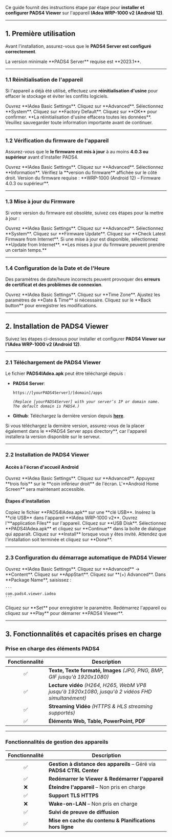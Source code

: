 Ce guide fournit des instructions étape par étape pour **installer et configurer PADS4 Viewer** sur l'appareil **IAdea WRP-1000 v2 (Android 12)**.

***

## **1. Première utilisation**

Avant l'installation, assurez-vous que le **PADS4 Server est configuré correctement**.

<Note>
  La version minimale **PADS4 Server** requise est **2023.1**.
</Note>

***

### **1.1 Réinitialisation de l'appareil**

Si l'appareil a déjà été utilisé, effectuez une **réinitialisation d'usine** pour effacer le stockage et éviter les conflits logiciels.

<Steps>
  <Step title="Étape Une">
    Ouvrez **IAdea Basic Settings**.
  </Step>

  <Step title="Étape Deux">
    Cliquez sur **Advanced**.
  </Step>

  <Step title="Étape Trois">
    Sélectionnez **System**.
  </Step>

  <Step title="Étape Quatre">
    Cliquez sur **Factory Default**.
  </Step>

  <Step title="Étape Cinq">
    Cliquez sur **OK** pour confirmer.
  </Step>
</Steps>

<Warning>
  **La réinitialisation d'usine effacera toutes les données**. Veuillez sauvegarder toute information importante avant de continuer.
</Warning>

***

### **1.2 Vérification du firmware de l'appareil**

Assurez-vous que le **le firmware est mis à jour** à au moins **4.0.3 ou supérieur** avant d'installer PADS4.

<Steps>
  <Step title="Étape Un">
    Ouvrez **IAdea Basic Settings**.
  </Step>

  <Step title="Étape Deux">
    Cliquez sur **Advanced**.
  </Step>

  <Step title="Étape Trois">
    Sélectionnez **Information**.
  </Step>

  <Step title="Étape Quatre">
    Vérifiez la **version du firmware** affichée sur le côté droit.
  </Step>
</Steps>

<Note>
  Version du firmware requise : **WRP-1000 (Android 12) – Firmware 4.0.3 ou supérieur**.
</Note>

***

### **1.3 Mise à jour du Firmware**

Si votre version du firmware est obsolète, suivez ces étapes pour la mettre à jour :

<Steps>
  <Step title="Étape Un">
    Ouvrez **IAdea Basic Settings**.
  </Step>

  <Step title="Étape Deux">
    Cliquez sur **Advanced**.
  </Step>

  <Step title="Étape Trois">
    Sélectionnez **System**.
  </Step>

  <Step title="Étape Quatre">
    Cliquez sur **Firmware Update**.
  </Step>

  <Step title="Étape Cinq">
    Cliquez sur **Check Latest Firmware from Internet**.
  </Step>

  <Step title="Étape Six">
    Si une mise à jour est disponible, sélectionnez **Update from Internet**.
  </Step>
</Steps>

<Note>
  **Les mises à jour du firmware peuvent prendre un certain temps.**
</Note>

***

### **1.4 Configuration de la Date et de l'Heure**

Des paramètres de date/heure incorrects peuvent provoquer des **erreurs de certificat et des problèmes de connexion**.

<Steps>
  <Step title="Étape Un">
    Ouvrez **IAdea Basic Settings**.
  </Step>

  <Step title="Étape Deux">
    Cliquez sur **Time Zone**.
  </Step>

  <Step title="Étape Trois">
    Ajustez les paramètres de **Date & Time** si nécessaire.
  </Step>

  <Step title="Étape Quatre">
    Cliquez sur le **Back button** pour enregistrer les modifications.
  </Step>
</Steps>

***

## **2. Installation de PADS4 Viewer**

Suivez les étapes ci-dessous pour installer et configurer **PADS4 Viewer sur l'IAdea WRP-1000 v2 (Android 12)**.

***

### **2.1 Téléchargement de PADS4 Viewer**

Le fichier **PADS4IAdea.apk** peut être téléchargé depuis :

* **PADS4 Server**:

  ```
  https://[yourPADS4Server]/[domain]/apps  
  ```

  *`(Replace [yourPADS4Server] with your server’s IP or domain name. The default domain is PADS4.)`*
* **Github**: Téléchargez la dernière version depuis [**here**](https://github.com/PADS4/PADS4-Viewer-IAdea/releases/latest).

<Warning>
  Si vous téléchargez la dernière version, assurez-vous de la placer également dans le **PADS4 Server apps directory**, car l'appareil installera la version disponible sur le serveur.
</Warning>

***

### **2.2 Installation de PADS4 Viewer**

#### **Accès à l'écran d'accueil Android**

<Steps>
  <Step title="Étape Un">
    Ouvrez **IAdea Basic Settings**.
  </Step>

  <Step title="Étape Deux">
    Cliquez sur **Advanced**.
  </Step>

  <Step title="Étape Trois">
    Appuyez **trois fois** sur le **coin inférieur droit** de l'écran.
  </Step>

  <Step title="Étape Quatre">
    L'**Android Home Screen** sera maintenant accessible.
  </Step>
</Steps>

#### **Étapes d'installation**

<Steps>
  <Step title="Étape Un">
    Copiez le fichier **PADS4IAdea.apk** sur une **clé USB**.
  </Step>

  <Step title="Étape Deux">
    Insérez la **clé USB** dans l'appareil **IAdea WRP-1000 v2**.
  </Step>

  <Step title="Étape Trois">
    Ouvrez l'**application Files** sur l'appareil.
  </Step>

  <Step title="Étape Quatre">
    Cliquez sur **USB Disk**.
  </Step>

  <Step title="Étape Cinq">
    Sélectionnez **PADS4IAdea.apk** et cliquez sur **Continue** dans la boîte de dialogue qui apparaît.
  </Step>

  <Step title="Étape Six">
    Cliquez sur **Install** lorsque vous y êtes invité.
  </Step>

  <Step title="Étape Sept">
    Attendez que l'installation soit terminée et cliquez sur **Done**.
  </Step>
</Steps>

***

### **2.3 Configuration du démarrage automatique de PADS4 Viewer**

<Steps>
  <Step title="Étape Un">
    Ouvrez **IAdea Basic Settings**.
  </Step>

  <Step title="Étape Deux">
    Cliquez sur **Advanced** → **Content**.
  </Step>

  <Step title="Étape Trois">
    Cliquez sur **AppStart**.
  </Step>

  <Step title="Étape Quatre">
    Cliquez sur **(+) Advanced**.
  </Step>

  <Step title="Étape Cinq">
    Dans **Package Name**, saisissez :

    ```
    com.pads4.viewer.iadea  
    ```
  </Step>

  <Step title="Étape Six">
    Cliquez sur **Set** pour enregistrer le paramètre.
  </Step>

  <Step title="Étape Sept">
    Redémarrez l'appareil ou cliquez sur **Play** pour démarrer **PADS4 Viewer**.
  </Step>
</Steps>

***

## **3. Fonctionnalités et capacités prises en charge**

### **Prise en charge des éléments PADS4**

| Fonctionnalité | Description                                                                                      |
| :------------: | ------------------------------------------------------------------------------------------------ |
|        ✅       | **Texte, Texte formaté, Images** *(JPG, PNG, BMP, GIF jusqu'à 1920x1080)*                        |
|        ✅       | **Lecture vidéo** *(H264, H265, WebM VP8 jusqu'à 1920x1080, jusqu'à 2 vidéos FHD simultanément)* |
|        ✅       | **Streaming Vidéo** *(HTTPS & HLS streaming supportés)*                                          |
|        ✅       | **Éléments Web, Table, PowerPoint, PDF**                                                         |

***

### **Fonctionnalités de gestion des appareils**

| Fonctionnalité | Description                                                           |
| :------------: | --------------------------------------------------------------------- |
|        ✅       | **Gestion à distance des appareils** – Géré via **PADS4 CTRL Center** |
|        ✅       | **Redémarrer le Viewer & Redémarrer l'appareil**                      |
|        ❌       | **Éteindre l'appareil** – Non pris en charge                          |
|        ✅       | **Support TLS HTTPS**                                                 |
|        ❌       | **Wake-on-LAN** – Non pris en charge                                  |
|        ✅       | **Suivi de preuve de diffusion**                                      |
|        ✅       | **Mise en cache du contenu & Planifications hors ligne**              |
